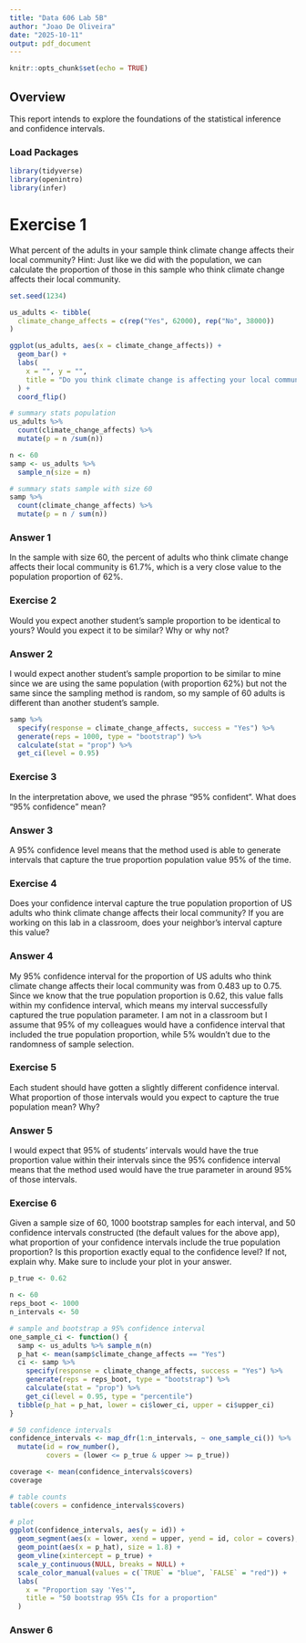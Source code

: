 ```yaml
---
title: "Data 606 Lab 5B"
author: "Joao De Oliveira"
date: "2025-10-11"
output: pdf_document
---
```


```r
knitr::opts_chunk$set(echo = TRUE)
```


## Overview
This report intends to explore the foundations of the statistical inference and confidence intervals. 

### Load Packages

```r
library(tidyverse)
library(openintro)
library(infer)
```


# Exercise 1
What percent of the adults in your sample think climate change affects their local community? Hint: Just like we did with the population, we can calculate the proportion of those in this sample who think climate change affects their local community.

```r
set.seed(1234)

us_adults <- tibble(
  climate_change_affects = c(rep("Yes", 62000), rep("No", 38000))
)

ggplot(us_adults, aes(x = climate_change_affects)) +
  geom_bar() +
  labs(
    x = "", y = "",
    title = "Do you think climate change is affecting your local community?"
  ) +
  coord_flip() 

# summary stats population
us_adults %>%
  count(climate_change_affects) %>%
  mutate(p = n /sum(n))

n <- 60
samp <- us_adults %>%
  sample_n(size = n)

# summary stats sample with size 60
samp %>%
  count(climate_change_affects) %>%
  mutate(p = n / sum(n))
```

### Answer 1
In the sample with size 60, the percent of adults who think climate change affects their local community is 61.7%, which is a very close value to the population proportion of 62%.


### Exercise 2
Would you expect another student’s sample proportion to be identical to yours? Would you expect it to be similar? Why or why not?

### Answer 2
I would expect another student's sample proportion to be similar to mine since we are using the same population (with proportion 62%) but not the same since the sampling method is random, so my sample of 60 adults is different than another student's sample. 


```r
samp %>%
  specify(response = climate_change_affects, success = "Yes") %>%
  generate(reps = 1000, type = "bootstrap") %>%
  calculate(stat = "prop") %>%
  get_ci(level = 0.95)
```

### Exercise 3
In the interpretation above, we used the phrase “95% confident”. What does “95% confidence” mean?

### Answer 3
A 95% confidence level means that the method used is able to generate intervals that capture the true proportion population value 95% of the time.


### Exercise 4
Does your confidence interval capture the true population proportion of US adults who think climate change affects their local community? If you are working on this lab in a classroom, does your neighbor’s interval capture this value?

### Answer 4
My 95% confidence interval for the proportion of US adults who think climate change affects their local community was from 0.483 up to 0.75. Since we know that the true population proportion is 0.62, this value falls within my confidence interval, which means my interval successfully captured the true population parameter. I am not in a classroom but I assume that 95% of my colleagues would have a confidence interval that included the true population proportion, while 5% wouldn't due to the randomness of sample selection.


### Exercise 5
Each student should have gotten a slightly different confidence interval. What proportion of those intervals would you expect to capture the true population mean? Why?

### Answer 5
I would expect that 95% of students' intervals would have the true proportion value within their intervals since the 95% confidence interval means that the method used would have the true parameter in around 95% of those intervals.


### Exercise 6
Given a sample size of 60, 1000 bootstrap samples for each interval, and 50 confidence intervals constructed (the default values for the above app), what proportion of your confidence intervals include the true population proportion? Is this proportion exactly equal to the confidence level? If not, explain why. Make sure to include your plot in your answer.

```r
p_true <- 0.62

n <- 60
reps_boot <- 1000
n_intervals <- 50

# sample and bootstrap a 95% confidence interval
one_sample_ci <- function() {
  samp <- us_adults %>% sample_n(n)
  p_hat <- mean(samp$climate_change_affects == "Yes")
  ci <- samp %>%
    specify(response = climate_change_affects, success = "Yes") %>%
    generate(reps = reps_boot, type = "bootstrap") %>%
    calculate(stat = "prop") %>%
    get_ci(level = 0.95, type = "percentile")
  tibble(p_hat = p_hat, lower = ci$lower_ci, upper = ci$upper_ci)
}

# 50 confidence intervals
confidence_intervals <- map_dfr(1:n_intervals, ~ one_sample_ci()) %>%
  mutate(id = row_number(),
         covers = (lower <= p_true & upper >= p_true))

coverage <- mean(confidence_intervals$covers)
coverage

# table counts
table(covers = confidence_intervals$covers)

# plot
ggplot(confidence_intervals, aes(y = id)) +
  geom_segment(aes(x = lower, xend = upper, yend = id, color = covers), linewidth = 1) +
  geom_point(aes(x = p_hat), size = 1.8) +
  geom_vline(xintercept = p_true) +
  scale_y_continuous(NULL, breaks = NULL) +
  scale_color_manual(values = c(`TRUE` = "blue", `FALSE` = "red")) +
  labs(
    x = "Proportion say 'Yes'",
    title = "50 bootstrap 95% CIs for a proportion"
  )
```

### Answer 6



